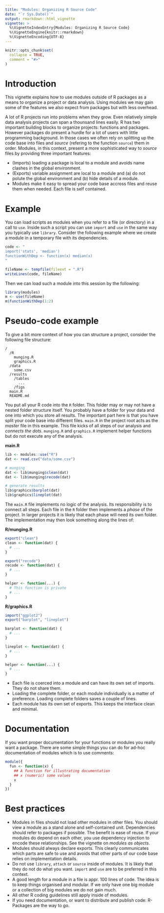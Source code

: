 ```yaml
---
title: "Modules: Organizing R Source Code"
date: "`r Sys.Date()`"
output: rmarkdown::html_vignette
vignette: >
  %\VignetteIndexEntry{Modules: Organizing R Source Code}
  %\VignetteEngine{knitr::rmarkdown}
  %\VignetteEncoding{UTF-8}
---
```


```r
knitr::opts_chunk$set(
  collapse = TRUE,
  comment = "#>"
)
```

# Introduction

This vignette explains how to use modules outside of R packages as a means to organize a project or data analysis. Using modules we may gain some of the features we also expect from packages but with less overhead.

A lot of R projects run into problems when they grow. Even relatively simple
data analysis projects can span a thounsand lines easily. R has two important
building blocks to organize projects: functions and packages. However packages
do present a hurdle for a lot of users with little programming background. In
those cases we often rely on splitting up the code base into files and *source*
(refering to the function `source`) them in order. Modules, in this context,
present a more sophisticated way to *source* files by providing three important
features:

- (Imports) loading a package is local to a module and avoids name clashes in
the global environment.
- (Exports) variable assignment are local to a module and (a) do not polute the
global environment and (b) hide details of a module.
- Modules make it easy to spread your code base accross files and reuse them
when needed. Each file is self contained.

# Example

You can load scripts as modules when you refer to a file (or directory) in a
call to `use`. Inside such a script you can use `import` and `use` in the same
way you typically use `library`. Consider the following example where we create
a module in a temporary file with its dependencies.

```r
code <- "
import('stats', 'median')
functionWithDep <- function(x) median(x)
"

fileName <- tempfile(fileext = ".R")
writeLines(code, fileName)
```

Then we can load such a module into this session by the following:

```r
library(modules)
m <- use(fileName)
m$functionWithDep(1:2)
```

# Pseudo-code example

To give a bit more context of how you can structure a project, consider the following file structure:

```
/
  /R
    munging.R
    graphics.R
  /data
    some.csv
  /results
    /tables
      ...
    /figs
  main.R
  README.md
```

You put all your R code into the `R` folder. This folder may or may not have a
nested folder structure itself. You probably have a folder for your data and one
into which you store all results. The important part here is that you have split
your code base into different files. `main.R` in the project root acts as the
*master* file in this example. This file kicks of all steps of our analysis and
*connects the dots*. `munging.R` and `graphics.R` implement helper functions but
do not execute any of the analysis.

**main.R**

```r
lib <- modules::use("R")
dat <- read.csv("data/some.csv")

# munging
dat <- lib$munging$clean(dat)
dat <- lib$munging$recode(dat)

# generate results
lib$graphics$barplot(dat)
lib$graphics$lineplot(dat)
```

The `main.R` file implements no logic of the analysis. Its responsibility is to
connect all steps. Each file in the `R` folder then implements a *phase* of the
project. In larger projects it is likely that each phase will need its own
folder. The implementation may then look something along the lines of:

**R/munging.R**

```r
export("clean")
clean <- function(dat) {
  # ...
}

export("recode")
recode <- function(dat) {
  # ...
}

helper <- function(...) {
  # This function is private
  # ...
}
```

**R/graphics.R**

```r
import("ggplot2")
export("barplot", "lineplot")

barplot <- function(dat) {
  # ...
}

lineplot <- function(dat) {
  # ...
}

helper <- function(...) {
  # ...
}
```

- Each file is coerced into a module and can have its own set of imports. They
do not share them.
- Loading the complete folder, or each module individually is a matter of preference. Loading complete folders saves a couple of lines.
- Each module has its own set of exports. This keeps the interface clean and
minimal.

# Documentation

If you want proper documentation for your functions or modules you really want a
package. There are some simple things you can do for ad-hoc
documentation of modules which is to use comments:

```r
module({
  fun <- function(x) {
    ## A function for illustrating documentation
    ## x (numeric) some values
    x
  }
})
```

# Best practices

- Modules in files should not load other modules in other files. You should view
a module as a stand alone and self-contained unit. Dependencies should refer to
packages if possible. The benefit is ease of reuse. If your modules do
depend on each other, you use dependency injection to encode these
relationships. See the vignette on *modules as objects*.
- Modules should always declare exports. This clearly communicates which parts
are safe to use and avoids that other parts of our code base relies on
implementation details.
- Do not use `library`, `attach` or `source` inside of modules. It is likely
that they do not do what you want. `import` and `use` are to be preferred in
this context.
- A good length for a module in a file is appr. 100 lines of code. The idea is
to keep things organised and modular. If we only have one big module or a
collection of big modules we do not gain much.
- All other R coding guidelines still apply inside of modules.
- If you need documentation, or want to distribute and publish code: R-Packages
are the way to go.

